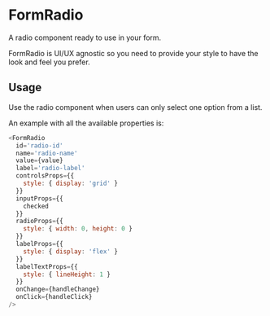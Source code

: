 
<Meta title="DCXLibrary/Form/Radio/documentation" component={FormRadio} />

# FormRadio

A radio component ready to use in your form. 

FormRadio is UI/UX agnostic so you need to provide your style to have the look and feel you prefer.

## Usage

Use the radio component when users can only select one option from a list.

An example with all the available properties is:

```js
<FormRadio
  id='radio-id'
  name='radio-name'
  value={value}
  label='radio-label'
  controlsProps={{
    style: { display: 'grid' }
  }}
  inputProps={{
    checked
  }}
  radioProps={{ 
    style: { width: 0, height: 0 } 
  }}
  labelProps={{
    style: { display: 'flex' }
  }}
  labelTextProps={{
    style: { lineHeight: 1 }
  }}
  onChange={handleChange}
  onClick={handleClick}
/>
```

<Props of={FormRadio} />
